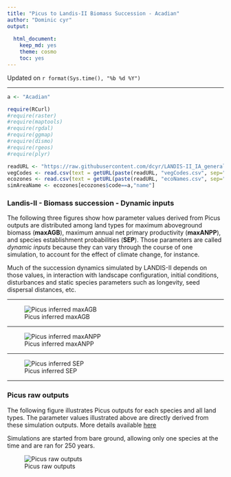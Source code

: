 ```yaml
---
title: "Picus to Landis-II Biomass Succession - Acadian"
author: "Dominic cyr"
output: 
  
  html_document: 
    keep_md: yes
    theme: cosmo
    toc: yes
---
```

Updated on `r format(Sys.time(), "%b %d %Y")`

-------

```r
a <- "Acadian"
```


```r
require(RCurl)
#require(raster)
#require(maptools)
#require(rgdal)
#require(ggmap)
#require(dismo)
#require(rgeos)
#require(plyr)
```


```r
readURL <- "https://raw.githubusercontent.com/dcyr/LANDIS-II_IA_generalUseFiles/master/"
vegCodes <- read.csv(text = getURL(paste(readURL, "vegCodes.csv", sep="/")))
ecozones <- read.csv(text = getURL(paste(readURL, "ecoNames.csv", sep="/")))
simAreaName <- ecozones[ecozones$code==a,"name"]

```



### Landis-II - Biomass succession - Dynamic inputs

The following three figures show how parameter values derived from Picus outputs are distributed among land types for maximum aboveground biomass (**maxAGB**), maximum annual net primary productivity (**maxANPP**), and species establishment probabilities (**SEP**). Those parameters are called *dynamic inputs* because they can vary through the course of one simulation, to account for the effect of climate change, for instance.

Much of the succession dynamics simulated by LANDIS-II depends on those values, in interaction with landscape configuration, initial conditions, disturbances and static species parameters such as longevity, seed dispersal distances, etc.

-------

![Picus inferred maxAGB](..//figures/ParamDistrib_maxAGB_Acadian.png)


-------

![Picus inferred maxANPP](..//figures/ParamDistrib_maxANPP_Acadian.png)


-------

![Picus inferred SEP](..//figures/ParamDistrib_SEP_Acadian.png)

-------

### Picus raw outputs


The following figure illustrates Picus outputs for each species and all land types. The parameter values illustrated above are directly derived from these simulation outputs. More details available [here](https://github.com/dcyr/PicusToLandisIIBiomassSuccession)

Simulations are started from bare ground, allowing only one species at the time and are ran for 250 years.

![Picus raw outputs](..//figures/picusGrowth_Acadian.png)

